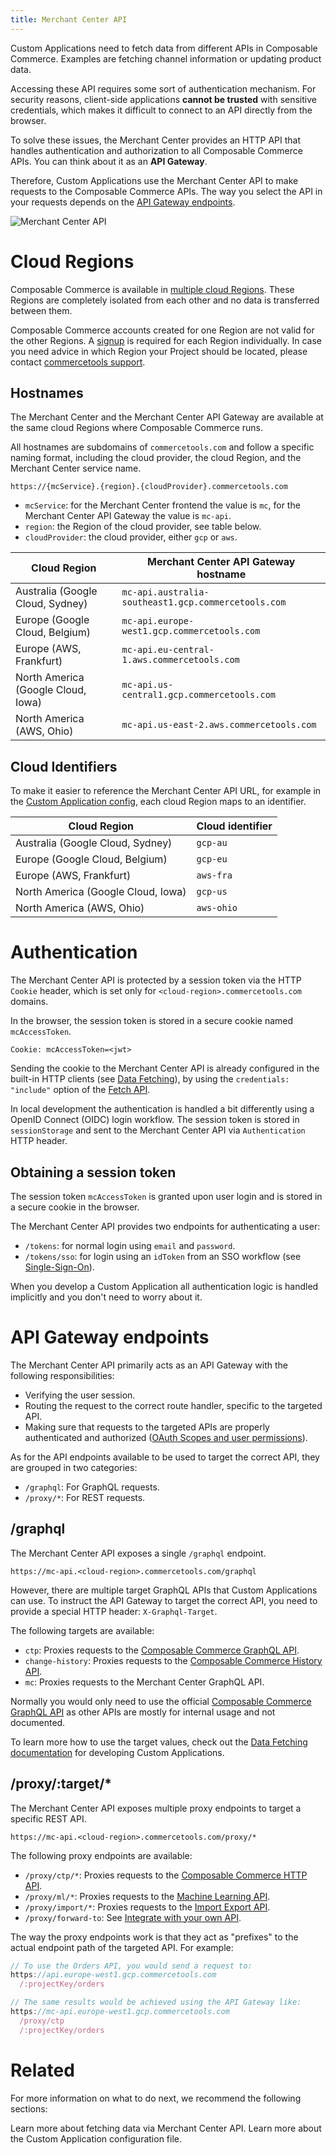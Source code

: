 ```yaml
---
title: Merchant Center API
---
```


Custom Applications need to fetch data from different APIs in Composable Commerce. Examples are fetching channel information or updating product data.

Accessing these API requires some sort of authentication mechanism. For security reasons, client-side applications **cannot be trusted** with sensitive credentials, which makes it difficult to connect to an API directly from the browser.

To solve these issues, the Merchant Center provides an HTTP API that handles authentication and authorization to all Composable Commerce APIs. You can think about it as an **API Gateway**.

Therefore, Custom Applications use the Merchant Center API to make requests to the Composable Commerce APIs. The way you select the API in your requests depends on the [API Gateway endpoints](#api-gateway-endpoints).

![Merchant Center API](/images/merchant-center-api.png 'Merchant Center API')

# Cloud Regions

Composable Commerce is available in [multiple cloud Regions](https://docs.commercetools.com/api/general-concepts#regions).
These Regions are completely isolated from each other and no data is transferred between them.

<Info>

Composable Commerce accounts created for one Region are not valid for the other Regions. A [signup](https://docs.commercetools.com/tutorials/getting-started) is required for each Region individually.
In case you need advice in which Region your Project should be located, please contact [commercetools support](https://support.commercetools.com).

</Info>

## Hostnames

The Merchant Center and the Merchant Center API Gateway are available at the same cloud Regions where Composable Commerce runs.

All hostnames are subdomains of `commercetools.com` and follow a specific naming format, including the cloud provider, the cloud Region, and the Merchant Center service name.

```
https://{mcService}.{region}.{cloudProvider}.commercetools.com
```

- `mcService`: for the Merchant Center frontend the value is `mc`, for the Merchant Center API Gateway the value is `mc-api`.
- `region`: the Region of the cloud provider, see table below.
- `cloudProvider`: the cloud provider, either `gcp` or `aws`.

| Cloud Region | Merchant Center API Gateway hostname |
| --- | --- |
| Australia (Google Cloud, Sydney) | `mc-api.australia-southeast1.gcp.commercetools.com` |
| Europe (Google Cloud, Belgium) | `mc-api.europe-west1.gcp.commercetools.com` |
| Europe (AWS, Frankfurt) | `mc-api.eu-central-1.aws.commercetools.com` |
| North America (Google Cloud, Iowa) | `mc-api.us-central1.gcp.commercetools.com` |
| North America (AWS, Ohio) | `mc-api.us-east-2.aws.commercetools.com` |

## Cloud Identifiers

To make it easier to reference the Merchant Center API URL, for example in the [Custom Application config](/api-reference/application-config#cloudIdentifier), each cloud Region maps to an identifier.

| Cloud Region | Cloud identifier |
| --- | --- |
| Australia (Google Cloud, Sydney) | `gcp-au` |
| Europe (Google Cloud, Belgium) | `gcp-eu` |
| Europe (AWS, Frankfurt) | `aws-fra` |
| North America (Google Cloud, Iowa) | `gcp-us` |
| North America (AWS, Ohio) | `aws-ohio` |

# Authentication

The Merchant Center API is protected by a session token via the HTTP `Cookie` header, which is set only for `<cloud-region>.commercetools.com` domains.

In the browser, the session token is stored in a secure cookie named `mcAccessToken`.

```
Cookie: mcAccessToken=<jwt>
```

Sending the cookie to the Merchant Center API is already configured in the built-in HTTP clients (see [Data Fetching](/development/data-fetching)), by using the `credentials: "include"` option of the [Fetch API](https://fetch.spec.whatwg.org/).

<Info>

In local development the authentication is handled a bit differently using a OpenID Connect (OIDC) login workflow. The session token is stored in `sessionStorage` and sent to the Merchant Center API via `Authentication` HTTP header.

</Info>

## Obtaining a session token

The session token `mcAccessToken` is granted upon user login and is stored in a secure cookie in the browser.

The Merchant Center API provides two endpoints for authenticating a user:

- `/tokens`: for normal login using `email` and `password`.
- `/tokens/sso`: for login using an `idToken` from an SSO workflow (see [Single-Sign-On](https://docs.commercetools.com/merchant-center/single-sign-on-beta)).

<Info>

When you develop a Custom Application all authentication logic is handled implicitly and you don't need to worry about it.

</Info>

# API Gateway endpoints

The Merchant Center API primarily acts as an API Gateway with the following responsibilities:

* Verifying the user session.
* Routing the request to the correct route handler, specific to the targeted API.
* Making sure that requests to the targeted APIs are properly authenticated and authorized ([OAuth Scopes and user permissions](/concepts/oauth-scopes-and-user-permissions)).

As for the API endpoints available to be used to target the correct API, they are grouped in two categories:

* `/graphql`: For GraphQL requests.
* `/proxy/*`: For REST requests.

## /graphql

The Merchant Center API exposes a single `/graphql` endpoint.

```
https://mc-api.<cloud-region>.commercetools.com/graphql
```

However, there are multiple target GraphQL APIs that Custom Applications can use. To instruct the API Gateway to target the correct API, you need to provide a special HTTP header: `X-Graphql-Target`.

The following targets are available:

* `ctp`: Proxies requests to the [Composable Commerce GraphQL API](https://docs.commercetools.com/api/graphql).
* `change-history`: Proxies requests to the [Composable Commerce History API](https://docs.commercetools.com/api/history/change-history).
* `mc`: Proxies requests to the Merchant Center GraphQL API.

Normally you would only need to use the official [Composable Commerce GraphQL API](https://docs.commercetools.com/api/graphql) as other APIs are mostly for internal usage and not documented.

To learn more how to use the target values, check out the [Data Fetching documentation](/development/data-fetching) for developing Custom Applications.

## /proxy/:target/*

The Merchant Center API exposes multiple proxy endpoints to target a specific REST API.

```
https://mc-api.<cloud-region>.commercetools.com/proxy/*
```

The following proxy endpoints are available:

* `/proxy/ctp/*`: Proxies requests to the [Composable Commerce HTTP API](https://docs.commercetools.com/api).
* `/proxy/ml/*`: Proxies requests to the [Machine Learning API](https://docs.commercetools.com/api/ml).
* `/proxy/import/*`: Proxies requests to the [Import Export API](https://docs.commercetools.com/import-export).
* `/proxy/forward-to`: See [Integrate with your own API](/concepts/integrate-with-your-own-api).

The way the proxy endpoints work is that they act as "prefixes" to the actual endpoint path of the targeted API. For example:

```js highlightLines="6,7"
// To use the Orders API, you would send a request to:
https://api.europe-west1.gcp.commercetools.com
  /:projectKey/orders

// The same results would be achieved using the API Gateway like:
https://mc-api.europe-west1.gcp.commercetools.com
  /proxy/ctp
  /:projectKey/orders
```

# Related

For more information on what to do next, we recommend the following sections:

<Cards smallTitle clickable>
  <Card
    title="Data Fetching"
    href="/development/data-fetching"
  >
    Learn more about fetching data via Merchant Center API.
  </Card>
  <Card
    title="Application Config"
    href="/api-reference/application-config"
  >
    Learn more about the Custom Application configuration file.
  </Card>
</Cards>
